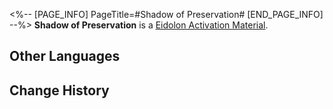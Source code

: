 <%-- [PAGE_INFO]
PageTitle=#Shadow of Preservation#
[END_PAGE_INFO] --%>
{{Item Infobox
|id          = 18004
|image       = Item Shadow of Preservation.png{{subst:void|<!--$UPLOAD:<<SpriteOutput/ItemFigures/18003.png>-<Item Shadow of Preservation.png>-<Item Icons>>-->}}
|type        = Eidolon Activation Material
|invCategory = 
|rarity      = 5
|effect      = 
|description = Material for raising Trailblazer: Preservation's Eidolon Level.
}}
{{Description|Eidolon Projection generated when you tread on the Path of Preservation. One of the countless existing possibilities.}}
'''Shadow of Preservation''' is a [[Eidolon Activation Material]].

==Other Languages==
{{Other Languages
|en   = Shadow of Preservation
|zhs  = 「存护」之影
|zht  = 「存護」之影
|ja   = 「存護」の影
|ko   = 「보존」의 그림자
|es   = Sombra de la Conservación
|fr   = Ombre de la Préservation
|ru   = Тень Сохранения
|th   = Shadow of Preservation
|vi   = Hình Ảnh "Bảo Hộ"
|de   = Schatten der Bewahrung
|id   = Shadow of Preservation
|pt   = Sombra de Preservação
}}

==Change History==
{{Change History|1.0}}